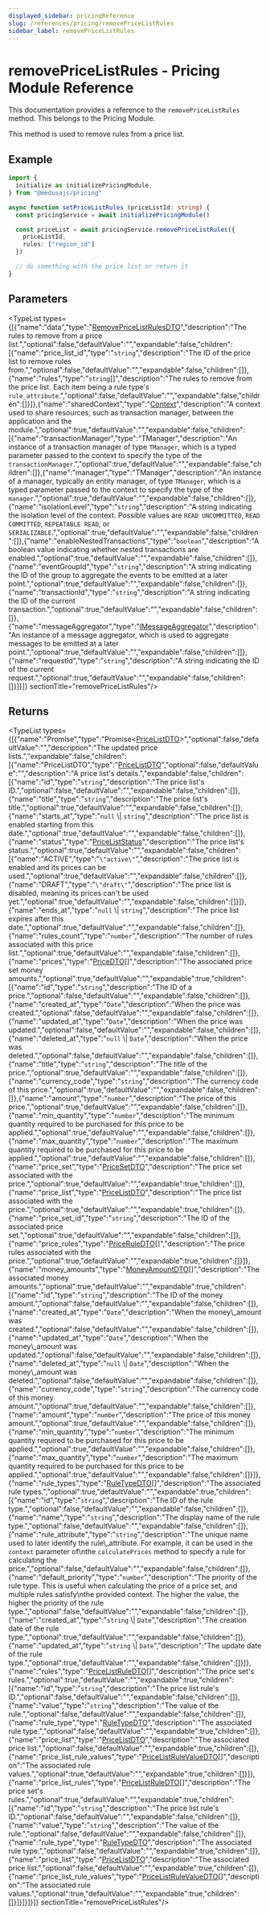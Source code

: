 ```yaml
---
displayed_sidebar: pricingReference
slug: /references/pricing/removePriceListRules
sidebar_label: removePriceListRules
---
```



# removePriceListRules - Pricing Module Reference

This documentation provides a reference to the `removePriceListRules` method. This belongs to the Pricing Module.

This method is used to remove rules from a price list.

## Example

```ts
import {
  initialize as initializePricingModule,
} from "@medusajs/pricing"

async function setPriceListRules (priceListId: string) {
  const pricingService = await initializePricingModule()

  const priceList = await pricingService.removePriceListRules({
    priceListId,
    rules: ["region_id"]
  })

  // do something with the price list or return it
}
```

## Parameters

<TypeList types={[{"name":"data","type":"[RemovePriceListRulesDTO](../../interfaces/pricing.RemovePriceListRulesDTO.mdx)","description":"The rules to remove from a price list.","optional":false,"defaultValue":"","expandable":false,"children":[{"name":"price_list_id","type":"`string`","description":"The ID of the price list to remove rules from.","optional":false,"defaultValue":"","expandable":false,"children":[]},{"name":"rules","type":"`string`[]","description":"The rules to remove from the price list. Each item being a rule type's `rule_attribute`.","optional":false,"defaultValue":"","expandable":false,"children":[]}]},{"name":"sharedContext","type":"[Context](../../interfaces/pricing.Context.mdx)","description":"A context used to share resources, such as transaction manager, between the application and the module.","optional":true,"defaultValue":"","expandable":false,"children":[{"name":"transactionManager","type":"TManager","description":"An instance of a transaction manager of type `TManager`, which is a typed parameter passed to the context to specify the type of the `transactionManager`.","optional":true,"defaultValue":"","expandable":false,"children":[]},{"name":"manager","type":"TManager","description":"An instance of a manager, typically an entity manager, of type `TManager`, which is a typed parameter passed to the context to specify the type of the `manager`.","optional":true,"defaultValue":"","expandable":false,"children":[]},{"name":"isolationLevel","type":"`string`","description":"A string indicating the isolation level of the context. Possible values are `READ UNCOMMITTED`, `READ COMMITTED`, `REPEATABLE READ`, or `SERIALIZABLE`.","optional":true,"defaultValue":"","expandable":false,"children":[]},{"name":"enableNestedTransactions","type":"`boolean`","description":"A boolean value indicating whether nested transactions are enabled.","optional":true,"defaultValue":"","expandable":false,"children":[]},{"name":"eventGroupId","type":"`string`","description":"A string indicating the ID of the group to aggregate the events to be emitted at a later point.","optional":true,"defaultValue":"","expandable":false,"children":[]},{"name":"transactionId","type":"`string`","description":"A string indicating the ID of the current transaction.","optional":true,"defaultValue":"","expandable":false,"children":[]},{"name":"messageAggregator","type":"[IMessageAggregator](../../interfaces/pricing.IMessageAggregator.mdx)","description":"An instance of a message aggregator, which is used to aggregate messages to be emitted at a later point.","optional":true,"defaultValue":"","expandable":false,"children":[]},{"name":"requestId","type":"`string`","description":"A string indicating the ID of the current request.","optional":true,"defaultValue":"","expandable":false,"children":[]}]}]}  sectionTitle="removePriceListRules"/>

## Returns

<TypeList types={[{"name":"Promise","type":"Promise&#60;[PriceListDTO](../../interfaces/pricing.PriceListDTO.mdx)&#62;","optional":false,"defaultValue":"","description":"The updated price lists.","expandable":false,"children":[{"name":"PriceListDTO","type":"[PriceListDTO](../../interfaces/pricing.PriceListDTO.mdx)","optional":false,"defaultValue":"","description":"A price list's details.","expandable":false,"children":[{"name":"id","type":"`string`","description":"The price list's ID.","optional":false,"defaultValue":"","expandable":false,"children":[]},{"name":"title","type":"`string`","description":"The price list's title.","optional":true,"defaultValue":"","expandable":false,"children":[]},{"name":"starts_at","type":"`null` \\| `string`","description":"The price list is enabled starting from this date.","optional":true,"defaultValue":"","expandable":false,"children":[]},{"name":"status","type":"[PriceListStatus](../../enums/pricing.PriceListStatus.mdx)","description":"The price list's status.","optional":true,"defaultValue":"","expandable":false,"children":[{"name":"ACTIVE","type":"`\"active\"`","description":"The price list is enabled and its prices can be used.","optional":true,"defaultValue":"","expandable":false,"children":[]},{"name":"DRAFT","type":"`\"draft\"`","description":"The price list is disabled, meaning its prices can't be used yet.","optional":true,"defaultValue":"","expandable":false,"children":[]}]},{"name":"ends_at","type":"`null` \\| `string`","description":"The price list expires after this date.","optional":true,"defaultValue":"","expandable":false,"children":[]},{"name":"rules_count","type":"`number`","description":"The number of rules associated with this price list.","optional":true,"defaultValue":"","expandable":false,"children":[]},{"name":"prices","type":"[PriceDTO](../../interfaces/pricing.PriceDTO.mdx)[]","description":"The associated price set money amounts.","optional":true,"defaultValue":"","expandable":true,"children":[{"name":"id","type":"`string`","description":"The ID of a price.","optional":false,"defaultValue":"","expandable":false,"children":[]},{"name":"created_at","type":"`Date`","description":"When the price was created.","optional":false,"defaultValue":"","expandable":false,"children":[]},{"name":"updated_at","type":"`Date`","description":"When the price was updated.","optional":false,"defaultValue":"","expandable":false,"children":[]},{"name":"deleted_at","type":"`null` \\| `Date`","description":"When the price was deleted.","optional":false,"defaultValue":"","expandable":false,"children":[]},{"name":"title","type":"`string`","description":"The title of the price.","optional":true,"defaultValue":"","expandable":false,"children":[]},{"name":"currency_code","type":"`string`","description":"The currency code of this price.","optional":true,"defaultValue":"","expandable":false,"children":[]},{"name":"amount","type":"`number`","description":"The price of this price.","optional":true,"defaultValue":"","expandable":false,"children":[]},{"name":"min_quantity","type":"`number`","description":"The minimum quantity required to be purchased for this price to be applied.","optional":true,"defaultValue":"","expandable":false,"children":[]},{"name":"max_quantity","type":"`number`","description":"The maximum quantity required to be purchased for this price to be applied.","optional":true,"defaultValue":"","expandable":false,"children":[]},{"name":"price_set","type":"[PriceSetDTO](../../interfaces/pricing.PriceSetDTO.mdx)","description":"The price set associated with the price.","optional":true,"defaultValue":"","expandable":true,"children":[]},{"name":"price_list","type":"[PriceListDTO](../../interfaces/pricing.PriceListDTO.mdx)","description":"The price list associated with the price.","optional":true,"defaultValue":"","expandable":true,"children":[]},{"name":"price_set_id","type":"`string`","description":"The ID of the associated price set.","optional":true,"defaultValue":"","expandable":false,"children":[]},{"name":"price_rules","type":"[PriceRuleDTO](../../interfaces/pricing.PriceRuleDTO.mdx)[]","description":"The price rules associated with the price.","optional":true,"defaultValue":"","expandable":true,"children":[]}]},{"name":"money_amounts","type":"[MoneyAmountDTO](../../interfaces/pricing.MoneyAmountDTO.mdx)[]","description":"The associated money amounts.","optional":true,"defaultValue":"","expandable":true,"children":[{"name":"id","type":"`string`","description":"The ID of the money amount.","optional":false,"defaultValue":"","expandable":false,"children":[]},{"name":"created_at","type":"`Date`","description":"When the money\\_amount was created.","optional":false,"defaultValue":"","expandable":false,"children":[]},{"name":"updated_at","type":"`Date`","description":"When the money\\_amount was updated.","optional":false,"defaultValue":"","expandable":false,"children":[]},{"name":"deleted_at","type":"`null` \\| `Date`","description":"When the money\\_amount was deleted.","optional":false,"defaultValue":"","expandable":false,"children":[]},{"name":"currency_code","type":"`string`","description":"The currency code of this money amount.","optional":true,"defaultValue":"","expandable":false,"children":[]},{"name":"amount","type":"`number`","description":"The price of this money amount.","optional":true,"defaultValue":"","expandable":false,"children":[]},{"name":"min_quantity","type":"`number`","description":"The minimum quantity required to be purchased for this price to be applied.","optional":true,"defaultValue":"","expandable":false,"children":[]},{"name":"max_quantity","type":"`number`","description":"The maximum quantity required to be purchased for this price to be applied.","optional":true,"defaultValue":"","expandable":false,"children":[]}]},{"name":"rule_types","type":"[RuleTypeDTO](../../interfaces/pricing.RuleTypeDTO.mdx)[]","description":"The associated rule types.","optional":true,"defaultValue":"","expandable":true,"children":[{"name":"id","type":"`string`","description":"The ID of the rule type.","optional":false,"defaultValue":"","expandable":false,"children":[]},{"name":"name","type":"`string`","description":"The display name of the rule type.","optional":false,"defaultValue":"","expandable":false,"children":[]},{"name":"rule_attribute","type":"`string`","description":"The unique name used to later identify the rule\\_attribute. For example, it can be used in the `context` parameter of\nthe `calculatePrices` method to specify a rule for calculating the price.","optional":false,"defaultValue":"","expandable":false,"children":[]},{"name":"default_priority","type":"`number`","description":"The priority of the rule type. This is useful when calculating the price of a price set, and multiple rules satisfy\nthe provided context. The higher the value, the higher the priority of the rule type.","optional":false,"defaultValue":"","expandable":false,"children":[]},{"name":"created_at","type":"`string` \\| `Date`","description":"The creation date of the rule type.","optional":true,"defaultValue":"","expandable":false,"children":[]},{"name":"updated_at","type":"`string` \\| `Date`","description":"The update date of the rule type.","optional":true,"defaultValue":"","expandable":false,"children":[]}]},{"name":"rules","type":"[PriceListRuleDTO](../../interfaces/pricing.PriceListRuleDTO.mdx)[]","description":"The price set's rules.","optional":true,"defaultValue":"","expandable":true,"children":[{"name":"id","type":"`string`","description":"The price list rule's ID.","optional":false,"defaultValue":"","expandable":false,"children":[]},{"name":"value","type":"`string`","description":"The value of the rule.","optional":false,"defaultValue":"","expandable":false,"children":[]},{"name":"rule_type","type":"[RuleTypeDTO](../../interfaces/pricing.RuleTypeDTO.mdx)","description":"The associated rule type.","optional":false,"defaultValue":"","expandable":true,"children":[]},{"name":"price_list","type":"[PriceListDTO](../../interfaces/pricing.PriceListDTO.mdx)","description":"The associated price list.","optional":false,"defaultValue":"","expandable":true,"children":[]},{"name":"price_list_rule_values","type":"[PriceListRuleValueDTO](../../interfaces/pricing.PriceListRuleValueDTO.mdx)[]","description":"The associated rule values.","optional":true,"defaultValue":"","expandable":true,"children":[]}]},{"name":"price_list_rules","type":"[PriceListRuleDTO](../../interfaces/pricing.PriceListRuleDTO.mdx)[]","description":"The price set's rules.","optional":true,"defaultValue":"","expandable":true,"children":[{"name":"id","type":"`string`","description":"The price list rule's ID.","optional":false,"defaultValue":"","expandable":false,"children":[]},{"name":"value","type":"`string`","description":"The value of the rule.","optional":false,"defaultValue":"","expandable":false,"children":[]},{"name":"rule_type","type":"[RuleTypeDTO](../../interfaces/pricing.RuleTypeDTO.mdx)","description":"The associated rule type.","optional":false,"defaultValue":"","expandable":true,"children":[]},{"name":"price_list","type":"[PriceListDTO](../../interfaces/pricing.PriceListDTO.mdx)","description":"The associated price list.","optional":false,"defaultValue":"","expandable":true,"children":[]},{"name":"price_list_rule_values","type":"[PriceListRuleValueDTO](../../interfaces/pricing.PriceListRuleValueDTO.mdx)[]","description":"The associated rule values.","optional":true,"defaultValue":"","expandable":true,"children":[]}]}]}]}]}  sectionTitle="removePriceListRules"/>
